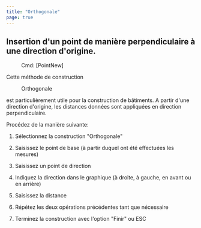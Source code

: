 ```yaml
---
title: "Orthogonale"
page: true
---
```

## Insertion d&#39;un point de mani&#232;re perpendiculaire &#224; une direction d&#39;origine.
 <Menu> Cmd: [PointNew] </Menu> 

Cette m&#233;thode de construction  <Menu>Orthogonale</Menu>  est particuli&#232;rement utile pour la construction de b&#226;timents. A partir d&#39;une direction d&#39;origine, les distances donn&#233;es sont appliqu&#233;es en direction perpendiculaire.

Proc&#233;dez de la mani&#232;re suivante:

1. S&#233;lectionnez la construction &quot;Orthogonale&quot;

2. Saisissez le point de base (&#224; partir duquel ont &#233;t&#233; effectu&#233;es les mesures)

3. Saisissez un point de direction

4. Indiquez la direction dans le graphique (&#224; droite, &#224; gauche, en avant ou en arri&#232;re)

5. Saisissez la distance

6. R&#233;p&#233;tez les deux op&#233;rations pr&#233;c&#233;dentes tant que n&#233;cessaire

7. Terminez la construction avec l&#39;option &quot;Finir&quot; ou <Border>ESC</Border> 


